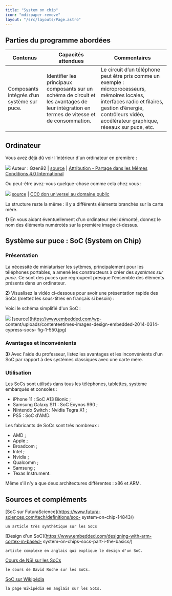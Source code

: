 ```yaml
---
title: "System on chip"
icon: "mdi:paper-remove"
layout: "/src/layouts/Page.astro"
---
```


##  Parties du programme abordées

Contenus | Capacités attendues | Commentaires  
---|---|---  
Composants intégrés d’un système sur puce.  |  Identifier les principaux composants sur un schéma de circuit et les avantages de leur intégration en termes de vitesse et de consommation.  |  Le circuit d’un téléphone peut être pris comme un exemple : microprocesseurs, mémoires locales, interfaces radio et filaires, gestion d’énergie, contrôleurs vidéo, accélérateur graphique, réseaux sur puce, etc.   
  
## Ordinateur

Vous avez déjà dû voir l'intérieur d'un ordinateur en première :

![](img/interieur-small.jpg) Auteur : Gzen92 | [source](https://commons.wikimedia.org/wiki/File:Int%C3%A9rieur_d%27ordinateur.jpg) | [Attribution - Partage dans les Mêmes Conditions 4.0 International](https://creativecommons.org/licenses/by-sa/4.0/deed.fr)

Ou peut-être avez-vous quelque-chose comme cela chez vous :

![](img/interieur2-small.jpg) [source](https://commons.wikimedia.org/wiki/File:Ensemble_PC.jpg) | [CC0 don universel au domaine public](https://creativecommons.org/publicdomain/zero/1.0/deed.fr)

La structure reste la même : il y a différents éléments branchés sur la carte
mère.

**1)** En vous aidant éventuellement d'un ordinateur réel démonté, donnez le
nom des éléments numérotés sur la première image ci-dessus.

## Système sur puce : SoC (System on Chip)

### Présentation

La nécessité de miniaturiser les sytèmes, principalement pour les téléphones
portables, a amené les constructeurs à créer des _systèmes sur puce_. Ce sont
des puces que regroupent presque l'ensemble des éléments présents dans un
ordinateur.

**2)** Visualisez la vidéo ci-dessous pour avoir une présentation rapide des
SoCs (mettez les sous-titres en français si besoin) :

Voici le schéma simplifié d'un SoC :

![](img/soc-schema.jpg) [source](https://www.embedded.com/wp-
content/uploads/contenteetimes-images-design-embedded-2014-0314-cypress-socs-
fig-1-550.jpg)

### Avantages et inconvénients

**3)** Avec l'aide du professeur, listez les avantages et les inconvénients
d'un SoC par rapport à des systèmes classiques avec une carte mère.

### Utilisation

Les SoCs sont utilisés dans tous les téléphones, tablettes, système embarqués
et consoles :

  * iPhone 11 : SoC A13 Bionic ;
  * Samsung Galaxy S11 : SoC Exynos 990 ;
  * Nintendo Switch : Nvidia Tegra X1 ;
  * PS5 : SoC d'AMD.

Les fabricants de SoCs sont très nombreux :

  * AMD ;
  * Apple ;
  * Broadcom ;
  * Intel ;
  * Nvidia ;
  * Qualcomm ;
  * Samsung ;
  * Texas Instrument.

Même s'il n'y a que deux architectures différentes : x86 et ARM.

## Sources et compléments

[SoC sur FuturaScience](https://www.futura-sciences.com/tech/definitions/soc-
system-on-chip-14843/)

    un article très synthétique sur les SoCs
  
[Design d'un SoC](https://www.embedded.com/designing-with-arm-cortex-m-based-
system-on-chips-socs-part-i-the-basics/)

    article complexe en anglais qui explique le design d'un SoC.
  
[Cours de NSI sur les
SoCs](https://pixees.fr/informatiquelycee/n_site/nsi_term_archi_soc.html)

    le cours de David Roche sur les SoCs.
  
[SoC sur Wikipédia](https://en.wikipedia.org/wiki/System_on_a_chip)

    la page Wikipédia en anglais sur les SoCs.

